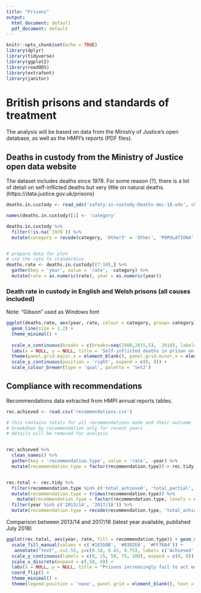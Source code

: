 ```yaml
---
title: "Prisons"
output:
  html_document: default
  pdf_document: default
---
```


```r
knitr::opts_chunk$set(echo = TRUE)
library(dplyr)
library(tidyverse)
library(ggplot2)
library(readODS)
library(extrafont)
library(janitor)
```

<h1>British prisons and standards of treatment</h1>
The analysis will be based on data from the Ministry of Justice's open database, as well as the HMPI's reports (PDF files).

<h2>Deaths in custody from the Ministry of Justice open data website</h2>

The dataset includes deaths since 1978. For some reason (?), there is a lot of detail on self-inflicted deaths but very little on natural deaths.
(https://data.justice.gov.uk/prisons)

```r
deaths.in.custody <- read_ods('safety-in-custody-Deaths-dec-18.ods', sheet = '1_1_Deaths_by_calendar_year', skip = 3)

names(deaths.in.custody)[1] <- 'category'

deaths.in.custody %>%
  filter(!is.na(`1978`)) %>%
  mutate(category = recode(category, 'Other3' = 'Other', 'POPULATION4' = 'Population')) -> deaths.in.custody


# prepare data for plot
# use the rate to standardise
deaths.rate <- deaths.in.custody[(7:10),] %>%
  gather(key = 'year', value = 'rate', -category) %>%
  mutate(rate = as.numeric(rate), year = as.numeric(year)) 
```


<h3>Death rate in custody in English and Welsh prisons (all causes included)</h3>
Note: "Gibson" used as Windows font

```r
ggplot(deaths.rate, aes(year, rate, colour = category, group= category)) +
  geom_line(size = 1.2) +
  theme_minimal() +
    
  scale_x_continuous(breaks = c(breaks=seq(1980,2015,5),  2018), labels = c('1980', '85', '90', '95', '2000', '05', '10', '15', '18'), limits = c(NA, 2018)) +
  labs(x = NULL, y = NULL, title = 'Self-inflicted deaths in prison on the rise in England and Wales', subtitle = 'Deaths/1,000 prisoners', caption = 'Data: Ministry of Justice') +
  theme(panel.grid.major.x = element_blank(), panel.grid.minor.x = element_blank(), legend.position = 'top', axis.ticks.x = element_line(colour = '#CCCCCC'), axis.line.x = element_line(colour = '#e6d9ce', size = .8), panel.grid.major.y = element_line(colour= '#e6d9ce'), panel.grid.minor.y = element_blank(), axis.text = element_text(colour = '#66605C'), text = element_text(family = 'Gibson', colour = '#66605C'), legend.title = element_blank(), legend.margin=margin(t = 3, unit='pt'), legend.spacing.x = unit(10, 'pt'), plot.caption = element_text(margin = margin(t = 15, unit = 'pt'))) +
  scale_y_continuous(position = 'right', expand = c(0, 0)) +
  scale_colour_brewer(type = 'qual', palette = 'Set2')
```

<h2>Compliance with recommendations</h2>
Recommendations data extracted from HMPI annual reports tables.
```r
rec.achieved <- read.csv('recommendations.csv')

# this contains totals for all recommendations made and their outcome
# breakdown by recommendation only for recent years
# details will be removed for analysis


rec.achieved %>%
  clean_names() %>%
  gather(key = 'recommendation.type', value = 'rate', -year) %>%
  mutate(recommendation.type = factor(recommendation.type))-> rec.tidy


rec.total <- rec.tidy %>%
  filter(recommendation.type %in% c('total_achieved', 'total_partial', 'total_not')) %>%
  mutate(recommendation.type = trimws(recommendation.type)) %>%
    mutate(recommendation.type = factor(recommendation.type, levels = c('total_achieved', 'total_partial', 'total_not'), ordered = TRUE)) %>%
  filter(year %in% c('2013/14', '2017/18')) %>%
  mutate(recommendation.type = recode(recommendation.type, 'total_achieved' = 'Achieved', 'total_partial' = 'Partially achieved', 'total_not' = 'Not achieved' ))
```


Comparison between 2013/14 and 2017/18 (latest year available, published July 2018)
```r
ggplot(rec.total, aes(year, rate, fill = recommendation.type)) + geom_col(position = position_fill(reverse = TRUE)) +
  scale_fill_manual(values = c('#1E558B', '#93D2E6', '#FF76A4')) +
   annotate("text", x=2.55, y=c(0.18, 0.45, 0.75), label= c('Achieved', 'Partially achieved',"Not achieved"), family = 'Gibson', colour = '#66605C') +
  scale_y_continuous(labels = c(0, 25, 50, 75, 100), expand = c(0, 0)) +
  scale_x_discrete(expand = c(.58, 0)) +
  labs(x = NULL, y = NULL, title = "Prisons increasingly fail to act on authority's recommendations", subtitle = '% of total', caption = 'Data: HMPI annual reports.\nThe count excludes recommendations that are no longer relevant.') +
  coord_flip() +
  theme_minimal() +
  theme(legend.position = 'none', panel.grid = element_blank(), text = element_text(family = 'Gibson', colour = '#66605C'), axis.ticks.x = element_line(colour= '#e6d9ce'), axis.line.y = element_line(colour = '#e6d9ce'), plot.margin = margin(t = 10, r = 10, b = 10, l = 10, unit = 'pt'), plot.subtitle = element_text(margin = margin(t = 0, r = 0, b = 20, l = 0)), plot.caption = element_text(margin = margin(t = 15, unit = 'pt')))
```

